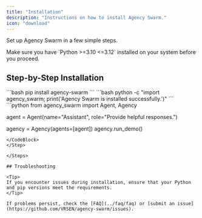 ```yaml
---
title: "Installation"
description: "Instructions on how to install Agency Swarm."
icon: "download"
---
```


Set up Agency Swarm in a few simple steps.

<Tip>
    Make sure you have `Python >=3.10 <=3.12` installed on your system before you proceed.
</Tip>

## Step-by-Step Installation

<Steps>

<Step title="1. Install via pip" icon="download" iconType="solid">

<CodeBlock language="bash">
```bash
pip install agency-swarm
```
</CodeBlock>
</Step>

<Step title="2. Verify the Installation" icon="check" iconType="solid">

<CodeBlock language="bash">
```bash
python -c "import agency_swarm; print('Agency Swarm is installed successfully.')"
```
</CodeBlock>
</Step>

<Step title="3. Run a Demo" icon="play" iconType="solid">

<CodeBlock language="python">
```python
from agency_swarm import Agent, Agency

agent = Agent(name="Assistant", role="Provide helpful responses.")

agency = Agency(agents=[agent])
agency.run_demo()
```
</CodeBlock>
</Step>

</Steps>

## Troubleshooting

<Tip>
If you encounter issues during installation, ensure that your Python and pip versions meet the requirements.
</Tip>

If problems persist, check the [FAQ](../faq/faq) or [submit an issue](https://github.com/VRSEN/agency-swarm/issues).
